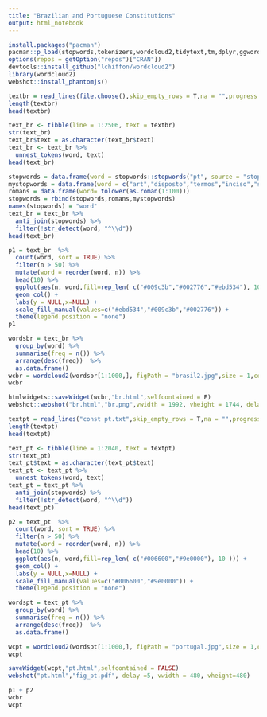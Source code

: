 ```yaml
---
title: "Brazilian and Portuguese Constitutions"
output: html_notebook
---
```


```r
install.packages("pacman")
pacman::p_load(stopwords,tokenizers,wordcloud2,tidytext,tm,dplyr,ggwordcloud,readr,stringr,widyr,geobr,webshot,devtools,htmlwidgets,patchwork)
options(repos = getOption("repos")["CRAN"])
devtools::install_github("lchiffon/wordcloud2")
library(wordcloud2)
webshot::install_phantomjs()
```


```r
textbr = read_lines(file.choose(),skip_empty_rows = T,na = "",progress = T)
length(textbr)
head(textbr)
```

```r
text_br <- tibble(line = 1:2506, text = textbr)
str(text_br)
text_br$text = as.character(text_br$text)
text_br <- text_br %>%
  unnest_tokens(word, text)
head(text_br)
```

```r
stopwords = data.frame(word = stopwords::stopwords("pt", source = "stopwords-iso"))
mystopwords = data.frame(word = c("art","disposto","termos","inciso","seção","título","caput","b","á"))
romans = data.frame(word= tolower(as.roman(1:100)))
stopwords = rbind(stopwords,romans,mystopwords)
names(stopwords) = "word"
text_br = text_br %>% 
  anti_join(stopwords) %>% 
  filter(!str_detect(word, "^\\d"))
head(text_br)
```

```r
p1 = text_br  %>% 
  count(word, sort = TRUE) %>%
  filter(n > 50) %>%
  mutate(word = reorder(word, n)) %>%
  head(10) %>%
  ggplot(aes(n, word,fill=rep_len( c("#009c3b","#002776","#ebd534"), 10 ))) +
  geom_col() +
  labs(y = NULL,x=NULL) +
  scale_fill_manual(values=c("#ebd534","#009c3b","#002776")) +
  theme(legend.position = "none")
p1
```

```r
wordsbr = text_br %>% 
  group_by(word) %>% 
  summarise(freq = n()) %>% 
  arrange(desc(freq))  %>% 
  as.data.frame()
wcbr = wordcloud2(wordsbr[1:1000,], figPath = "brasil2.jpg",size = 1,color = rep_len( c("#009c3b","#ebd534","#002776"), 1000 ),backgroundColor = "white")
wcbr
```

```r
htmlwidgets::saveWidget(wcbr,"br.html",selfcontained = F)
webshot::webshot("br.html","br.png",vwidth = 1992, vheight = 1744, delay =10)
```



```r
textpt = read_lines("const pt.txt",skip_empty_rows = T,na = "",progress = T)
length(textpt)
head(textpt)
```

```r
text_pt <- tibble(line = 1:2040, text = textpt)
str(text_pt)
text_pt$text = as.character(text_pt$text)
text_pt <- text_pt %>%
  unnest_tokens(word, text)
text_pt = text_pt %>% 
  anti_join(stopwords) %>% 
  filter(!str_detect(word, "^\\d"))
head(text_pt)
```

```r
p2 = text_pt  %>% 
  count(word, sort = TRUE) %>%
  filter(n > 50) %>%
  mutate(word = reorder(word, n)) %>%
  head(10) %>%
  ggplot(aes(n, word,fill=rep_len( c("#006600","#9e0000"), 10 ))) +
  geom_col() +
  labs(y = NULL,x=NULL) +
  scale_fill_manual(values=c("#006600","#9e0000")) +
  theme(legend.position = "none")
```


```r
wordspt = text_pt %>% 
  group_by(word) %>% 
  summarise(freq = n()) %>% 
  arrange(desc(freq))  %>% 
  as.data.frame()
```

```r
wcpt = wordcloud2(wordspt[1:1000,], figPath = "portugal.jpg",size = 1,color = rep_len( c("#006600","#9e0000"), 1000 ),backgroundColor = "white")
wcpt
```


```r
saveWidget(wcpt,"pt.html",selfcontained = FALSE)
webshot("pt.html","fig_pt.pdf", delay =5, vwidth = 480, vheight=480)
```

```r
p1 + p2
wcbr
wcpt
```


```r

```

